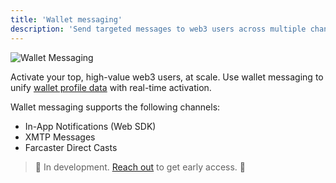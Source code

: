 ```yaml
---
title: 'Wallet messaging'
description: 'Send targeted messages to web3 users across multiple channels including in-app notifications, XMTP, and Farcaster, with deep personalization based on wallet intelligence.'
---
```


<Frame caption="Wallet messaging helps you reach and activate dormant users.">
	<img src="/images/wallet-intelligence-messaging.png" alt="Wallet Messaging" />
</Frame>

Activate your top, high-value web3 users, at scale. Use wallet messaging to unify [wallet profile data](/features/wallet-intelligence/wallet-profiles) with real-time activation.

Wallet messaging supports the following channels:
- In-App Notifications (Web SDK)
- XMTP Messages
- Farcaster Direct Casts

> 🚧 In development. <a href="https://cal.com/formo/30min">Reach out</a> to get early access. 🚧
